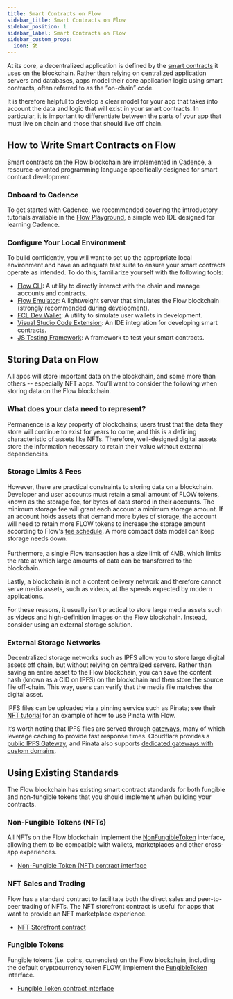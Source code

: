 ```yaml
---
title: Smart Contracts on Flow
sidebar_title: Smart Contracts on Flow
sidebar_position: 1
sidebar_label: Smart Contracts on Flow
sidebar_custom_props:
  icon: 🛠️ 
---
```


At its core, a decentralized application is defined by the [smart contracts](https://en.wikipedia.org/wiki/Smart_contract) it uses on the blockchain. Rather than relying on centralized application servers and databases, apps model their core application logic using smart contracts, often referred to as the “on-chain” code.

It is therefore helpful to develop a clear model for your app that takes into account the data and logic that will exist in your smart contracts. In particular, it is important to differentiate between the parts of your app that must live on chain and those that should live off chain.

## How to Write Smart Contracts on Flow

Smart contracts on the Flow blockchain are implemented in [Cadence](https://github.com/onflow/cadence), a resource-oriented programming language specifically designed for smart contract development.

### Onboard to Cadence

To get started with Cadence, we recommended covering the introductory tutorials available in the [Flow Playground](https://play.onflow.org/), a simple web IDE designed for learning Cadence.

### Configure Your Local Environment

To build confidently, you will want to set up the appropriate local environment and have an adequate test suite to ensure your smart contracts operate as intended. To do this, familiarize yourself with the following tools:

- [Flow CLI](../../tools/flow-cli/): A utility to directly interact with the chain and manage accounts and contracts.
- [Flow Emulator](../../tools/emulator/): A lightweight server that simulates the Flow blockchain (strongly recommended during development).
- [FCL Dev Wallet](https://github.com/onflow/fcl-dev-wallet/): A utility to simulate user wallets in development.
- [Visual Studio Code Extension](../../tools/vscode-extension/): An IDE integration for developing smart contracts.
- [JS Testing Framework](https://github.com/onflow/flow-js-testing): A framework to test your smart contracts.

## Storing Data on Flow

All apps will store important data on the blockchain, and some more than others -- especially NFT apps. You’ll want to consider the following when storing data on the Flow blockchain.

### What does your data need to represent?

Permanence is a key property of blockchains; users trust that the data they store will continue to exist for years to come, and this is a defining characteristic of assets like NFTs. Therefore, well-designed digital assets store the information necessary to retain their value without external dependencies.

### Storage Limits & Fees

However, there are practical constraints to storing data on a blockchain. Developer and user accounts must retain a small amount of FLOW tokens, known as the storage fee, for bytes of data stored in their accounts. The minimum storage fee will grant each account a minimum storage amount. If an account holds assets that demand more bytes of storage, the account will need to retain more FLOW tokens to increase the storage amount according to Flow's [fee schedule](../../build/key-concepts/fees.md#fees). A more compact data model can keep storage needs down. \
 \
Furthermore, a single Flow transaction has a size limit of 4MB, which limits the rate at which large amounts of data can be transferred to the blockchain.

Lastly, a blockchain is not a content delivery network and therefore cannot serve media assets, such as videos, at the speeds expected by modern applications.

For these reasons, it usually isn’t practical to store large media assets such as videos and high-definition images on the Flow blockchain. Instead, consider using an external storage solution.

### External Storage Networks

Decentralized storage networks such as IPFS allow you to store large digital assets off chain, but without relying on centralized servers. Rather than saving an entire asset to the Flow blockchain, you can save the content hash (known as a CID on IPFS) on the blockchain and then store the source file off-chain. This way, users can verify that the media file matches the digital asset.

IPFS files can be uploaded via a pinning service such as Pinata; see their [NFT tutorial](https://medium.com/pinata/how-to-create-nfts-like-nba-top-shot-with-flow-and-ipfs-701296944bf) for an example of how to use Pinata with Flow.

It’s worth noting that IPFS files are served through [gateways](https://docs.ipfs.io/concepts/ipfs-gateway/), many of which leverage caching to provide fast response times. Cloudflare provides a [public IPFS Gateway](https://developers.cloudflare.com/distributed-web/ipfs-gateway), and Pinata also supports [dedicated gateways with custom domains](https://medium.com/pinata/announcing-dedicated-ipfs-gateways-60f599949ce).

## Using Existing Standards

The Flow blockchain has existing smart contract standards for both fungible and non-fungible tokens that you should implement when building your contracts.

### Non-Fungible Tokens (NFTs)

All NFTs on the Flow blockchain implement the [NonFungibleToken](../../build/core-contracts/08-non-fungible-token.md) interface, allowing them to be compatible with wallets, marketplaces and other cross-app experiences.

- [Non-Fungible Token (NFT) contract interface](../../build/core-contracts/08-non-fungible-token.md)

### NFT Sales and Trading

Flow has a standard contract to facilitate both the direct sales and peer-to-peer trading of NFTs. The NFT storefront contract is useful for apps that want to provide an NFT marketplace experience.

- [NFT Storefront contract](https://github.com/onflow/nft-storefront)

### Fungible Tokens

Fungible tokens (i.e. coins, currencies) on the Flow blockchain, including the default cryptocurrency token FLOW, implement the [FungibleToken](../../build/core-contracts/02-fungible-token.md) interface.

- [Fungible Token contract interface](../../build/core-contracts/02-fungible-token.md)
